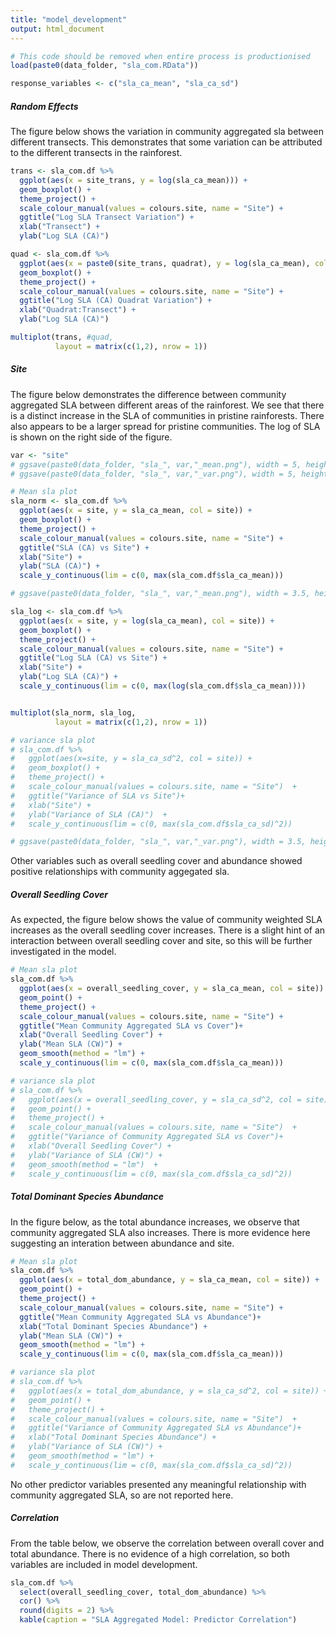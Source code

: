 ```yaml
---
title: "model_development"
output: html_document
---
```


```r
# This code should be removed when entire process is productionised
load(paste0(data_folder, "sla_com.RData"))

response_variables <- c("sla_ca_mean", "sla_ca_sd")
```

  <!-- * leaf area - photosynthetic aparatus of the plant -->
  <!-- * amount of investment of dry matter (plant investment into growth defence trade off) -> Most dominant species most compettitive, higher specific leaf area -->
  <!-- * community aggregated sla provides insight to how plants function as a quadrat -->
  <!--   * high community aggregated sla -> infer plants in that plot growing faster -->
  <!--   * low sla -> plasticity to disturbance -->

##### Random Effects
The figure below shows the variation in community aggregated sla between different transects. This demonstrates that some variation can be attributed to the different transects in the rainforest.

```r
trans <- sla_com.df %>%
  ggplot(aes(x = site_trans, y = log(sla_ca_mean))) +
  geom_boxplot() +
  theme_project() +
  scale_colour_manual(values = colours.site, name = "Site") +
  ggtitle("Log SLA Transect Variation") +
  xlab("Transect") +
  ylab("Log SLA (CA)") 

quad <- sla_com.df %>%
  ggplot(aes(x = paste0(site_trans, quadrat), y = log(sla_ca_mean), col = site)) +
  geom_boxplot() +
  theme_project() +
  scale_colour_manual(values = colours.site, name = "Site") +
  ggtitle("Log SLA (CA) Quadrat Variation") +
  xlab("Quadrat:Transect") +
  ylab("Log SLA (CA)") 

multiplot(trans, #quad,
          layout = matrix(c(1,2), nrow = 1))
```
    
##### Site
The figure below demonstrates the difference between community aggregated SLA between different areas of the rainforest. We see that there is a distinct increase in the SLA of communities in pristine rainforests. There also appears to be a larger spread for pristine communities. The log of SLA is shown on the right side of the figure.

```r
var <- "site"
# ggsave(paste0(data_folder, "sla_", var,"_mean.png"), width = 5, height = 6, dpi = 500)
# ggsave(paste0(data_folder, "sla_", var,"_var.png"), width = 5, height = 6, dpi = 500)

# Mean sla plot
sla_norm <- sla_com.df %>%
  ggplot(aes(x = site, y = sla_ca_mean, col = site)) +
  geom_boxplot() +
  theme_project() +
  scale_colour_manual(values = colours.site, name = "Site") +
  ggtitle("SLA (CA) vs Site") +
  xlab("Site") +
  ylab("SLA (CA)") +
  scale_y_continuous(lim = c(0, max(sla_com.df$sla_ca_mean)))

# ggsave(paste0(data_folder, "sla_", var,"_mean.png"), width = 3.5, height = 3.5, dpi = 900)

sla_log <- sla_com.df %>%
  ggplot(aes(x = site, y = log(sla_ca_mean), col = site)) +
  geom_boxplot() +
  theme_project() +
  scale_colour_manual(values = colours.site, name = "Site") +
  ggtitle("Log SLA (CA) vs Site") +
  xlab("Site") +
  ylab("Log SLA (CA)") +
  scale_y_continuous(lim = c(0, max(log(sla_com.df$sla_ca_mean))))


multiplot(sla_norm, sla_log,
          layout = matrix(c(1,2), nrow = 1))

# variance sla plot
# sla_com.df %>%
#   ggplot(aes(x=site, y = sla_ca_sd^2, col = site)) +
#   geom_boxplot() +
#   theme_project() +
#   scale_colour_manual(values = colours.site, name = "Site")  +
#   ggtitle("Variance of SLA vs Site")+
#   xlab("Site") +
#   ylab("Variance of SLA (CA)")  +
#   scale_y_continuous(lim = c(0, max(sla_com.df$sla_ca_sd)^2))

# ggsave(paste0(data_folder, "sla_", var,"_var.png"), width = 3.5, height = 3.5, dpi = 900)
```

Other variables such as overall seedling cover and abundance showed positive relationships with community aggegated sla.

##### Overall Seedling Cover

As expected, the figure below shows the value of community weighted SLA increases as the overall seedling cover increases. There is a slight hint of an interaction between overall seedling cover and site, so this will be further investigated in the model.

```r
# Mean sla plot
sla_com.df %>%
  ggplot(aes(x = overall_seedling_cover, y = sla_ca_mean, col = site)) +
  geom_point() +
  theme_project() +
  scale_colour_manual(values = colours.site, name = "Site") +
  ggtitle("Mean Community Aggregated SLA vs Cover")+
  xlab("Overall Seedling Cover") +
  ylab("Mean SLA (CW)") +
  geom_smooth(method = "lm") +
  scale_y_continuous(lim = c(0, max(sla_com.df$sla_ca_mean)))

# variance sla plot
# sla_com.df %>%
#   ggplot(aes(x = overall_seedling_cover, y = sla_ca_sd^2, col = site)) +
#   geom_point() +
#   theme_project() +
#   scale_colour_manual(values = colours.site, name = "Site")  +
#   ggtitle("Variance of Community Aggregated SLA vs Cover")+
#   xlab("Overall Seedling Cover") +
#   ylab("Variance of SLA (CW)") +
#   geom_smooth(method = "lm")  +
#   scale_y_continuous(lim = c(0, max(sla_com.df$sla_ca_sd)^2))

```

##### Total Dominant Species Abundance
In the figure below, as the total abundance increases, we observe that community aggregated SLA also increases. There is more evidence here suggesting an interation between abundance and site. 

```r
# Mean sla plot
sla_com.df %>%
  ggplot(aes(x = total_dom_abundance, y = sla_ca_mean, col = site)) +
  geom_point() +
  theme_project() +
  scale_colour_manual(values = colours.site, name = "Site") +
  ggtitle("Mean Community Aggregated SLA vs Abundance")+
  xlab("Total Dominant Species Abundance") +
  ylab("Mean SLA (CW)") +
  geom_smooth(method = "lm") +
  scale_y_continuous(lim = c(0, max(sla_com.df$sla_ca_mean)))

# variance sla plot
# sla_com.df %>%
#   ggplot(aes(x = total_dom_abundance, y = sla_ca_sd^2, col = site)) +
#   geom_point() +
#   theme_project() +
#   scale_colour_manual(values = colours.site, name = "Site")  +
#   ggtitle("Variance of Community Aggregated SLA vs Abundance")+
#   xlab("Total Dominant Species Abundance") +
#   ylab("Variance of SLA (CW)") +
#   geom_smooth(method = "lm") +
#   scale_y_continuous(lim = c(0, max(sla_com.df$sla_ca_sd)^2))
```


No other predictor variables presented any meaningful relationship with community aggregated SLA, so are not reported here.

##### Correlation
From the table below, we observe the correlation between overall cover and total abundance. There is no evidence of a high correlation, so both variables are included in model development.

```r
sla_com.df %>%
  select(overall_seedling_cover, total_dom_abundance) %>%
  cor() %>%
  round(digits = 2) %>%
  kable(caption = "SLA Aggregated Model: Predictor Correlation")


```

<!-- ### Compaction -->
<!-- ```{r} -->
<!-- # Mean sla plot -->
<!-- sla_com.df %>% -->
<!--   ggplot(aes(x = av_quad_compaction, y = sla_ca_mean, col = site)) + -->
<!--   geom_point() + -->
<!--   theme_project() + -->
<!--   scale_colour_manual(values = colours.site, name = "Site") + -->
<!--   ggtitle("Mean Community Aggregated SLA vs Compaction")+ -->
<!--   xlab("Compaction (pressure)") + -->
<!--   ylab("Mean SLA (CW)") + -->
<!--   geom_smooth(method = "lm") + -->
<!--   scale_y_continuous(lim = c(0, max(sla_com.df$sla_ca_mean))) -->

<!-- # variance sla plot -->
<!-- sla_com.df %>% -->
<!--   ggplot(aes(x = av_quad_compaction, y = sla_ca_sd^2, col = site)) + -->
<!--   geom_point() + -->
<!--   theme_project() + -->
<!--   scale_colour_manual(values = colours.site, name = "Site")  + -->
<!--   ggtitle("Variance of Community Aggregated SLA vs Compaction")+ -->
<!--   xlab("Compaction (pressure)") + -->
<!--   ylab("Variance of SLA (CW)") + -->
<!--   geom_smooth(method = "lm") + -->
<!--   scale_y_continuous(lim = c(0, max(sla_com.df$sla_ca_sd)^2)) -->
<!-- ``` -->

<!-- ### Leaf Area Index -->
<!-- ```{r} -->
<!-- sla_com.df %>% -->
<!--   ggplot(aes(x=av_quad_lai, y=av_quad_gft)) + -->
<!--   geom_point() -->

<!-- sla_com.df %>% -->
<!--   select(av_quad_lai, av_quad_gft) %>% -->
<!--   cor() -->
<!-- ``` -->

<!-- ```{r} -->
<!-- # Mean sla plot -->
<!-- sla_com.df %>% -->
<!--   ggplot(aes(x = av_quad_lai, y = sla_ca_mean, col = site)) + -->
<!--   geom_point() + -->
<!--   theme_project() + -->
<!--   scale_colour_manual(values = colours.site, name = "Site") + -->
<!--   ggtitle("Mean Community Aggregated SLA vs Compaction")+ -->
<!--   xlab("Leaf Area Index") + -->
<!--   ylab("Mean SLA (CW)") + -->
<!--   geom_smooth(method = "lm") + -->
<!--   scale_y_continuous(lim = c(0, max(sla_com.df$sla_ca_mean))) -->

<!-- # variance sla plot -->
<!-- sla_com.df %>% -->
<!--   ggplot(aes(x = av_quad_lai, y = sla_ca_sd^2, col = site)) + -->
<!--   geom_point() + -->
<!--   theme_project() + -->
<!--   scale_colour_manual(values = colours.site, name = "Site")  + -->
<!--   ggtitle("Variance of Community Aggregated SLA vs Compaction")+ -->
<!--   xlab("Leaf Area Index") + -->
<!--   ylab("Variance of SLA (CW)") + -->
<!--   geom_smooth(method = "lm") + -->
<!--   scale_y_continuous(lim = c(0, max(sla_com.df$sla_ca_sd)^2)) -->
<!-- ``` -->

<!-- ### Gap Fraction Threshold -->
<!-- ```{r} -->
<!-- sla_com.df %>% -->
<!--   ggplot(aes(x=av_quad_lai, y=av_quad_gft)) + -->
<!--   geom_point() -->

<!-- sla_com.df %>% -->
<!--   select(av_quad_lai, av_quad_gft) %>% -->
<!--   cor() -->
<!-- ``` -->

<!-- ```{r} -->
<!-- # Mean sla plot -->
<!-- sla_com.df %>% -->
<!--   ggplot(aes(x = av_quad_gft, y = sla_ca_mean, col = site)) + -->
<!--   geom_point() + -->
<!--   theme_project() + -->
<!--   scale_colour_manual(values = colours.site, name = "Site") + -->
<!--   ggtitle("Mean Community Aggregated SLA vs GFT")+ -->
<!--   xlab("Gap Fraction Threshold") + -->
<!--   ylab("Mean SLA (CW)") + -->
<!--   geom_smooth(method = "lm") + -->
<!--   scale_y_continuous(lim = c(0, max(sla_com.df$sla_ca_mean))) -->

<!-- # variance sla plot -->
<!-- sla_com.df %>% -->
<!--   ggplot(aes(x = av_quad_gft, y = sla_ca_sd^2, col = site)) + -->
<!--   geom_point() + -->
<!--   theme_project() + -->
<!--   scale_colour_manual(values = colours.site, name = "Site")  + -->
<!--   ggtitle("Variance of Community Aggregated SLA vs GFT")+ -->
<!--   xlab("Gap Fraction Threshold") + -->
<!--   ylab("Variance of SLA (CW)") + -->
<!--   geom_smooth(method = "lm") + -->
<!--   scale_y_continuous(lim = c(0, max(sla_com.df$sla_ca_sd)^2)) -->
<!-- ``` -->

<!-- ### Decomposition -->
<!-- ```{r} -->
<!-- # Mean sla plot -->
<!-- sla_com.df %>% -->
<!--   ggplot(aes(x = av_trans_decomposition, y = sla_ca_mean, col = site)) + -->
<!--   geom_point() + -->
<!--   theme_project() + -->
<!--   scale_colour_manual(values = colours.site, name = "Site") + -->
<!--   ggtitle("Mean SLA vs Decomposition")+ -->
<!--   xlab("Decomposition (grams/days)") + -->
<!--   ylab("Mean SLA (CW)") + -->
<!--   geom_smooth(method = "lm") + -->
<!--   scale_y_continuous(lim = c(0, max(sla_com.df$sla_ca_mean))) -->



<!-- # variance sla plot -->
<!-- sla_com.df %>% -->
<!--   ggplot(aes(x = av_trans_decomposition, y = sla_ca_sd^2, col = site)) + -->
<!--   geom_point() + -->
<!--   theme_project() + -->
<!--   scale_colour_manual(values = colours.site, name = "Site")  + -->
<!--   ggtitle("Variance SLA vs Decomposition")+ -->
<!--   xlab("Decomposition (grams/days)") + -->
<!--   ylab("Variance of SLA (CW)") + -->
<!--   geom_smooth(method = "lm") + -->
<!--   scale_y_continuous(lim = c(0, max(sla_com.df$sla_ca_sd)^2)) -->

<!-- ``` -->

<!-- ### Maximum Temperature -->
<!-- ```{r} -->
<!-- # Mean sla plot -->
<!-- sla_com.df %>% -->
<!--   ggplot(aes(x = max_temp, y = sla_ca_mean, col = site)) + -->
<!--   geom_point() + -->
<!--   theme_project() + -->
<!--   scale_colour_manual(values = colours.site, name = "Site") + -->
<!--   ggtitle("Mean Community Aggregated SLA vs Compaction")+ -->
<!--   xlab("Maximum Temperature (celsius)") + -->
<!--   ylab("Mean SLA (CW)") + -->
<!--   geom_smooth(method = "lm") + -->
<!--   scale_y_continuous(lim = c(0, max(sla_com.df$sla_ca_mean))) -->

<!-- # variance sla plot -->
<!-- sla_com.df %>% -->
<!--   ggplot(aes(x = max_temp, y = sla_ca_sd^2, col = site)) + -->
<!--   geom_point() + -->
<!--   theme_project() + -->
<!--   scale_colour_manual(values = colours.site, name = "Site")  + -->
<!--   ggtitle("Variance of Community Aggregated SLA vs Compaction")+ -->
<!--   xlab("Maximum Temperature (celsius)") + -->
<!--   ylab("Variance of SLA (CW)") + -->
<!--   geom_smooth(method = "lm") + -->
<!--   scale_y_continuous(lim = c(0, max(sla_com.df$sla_ca_sd)^2)) -->
<!-- ``` -->


